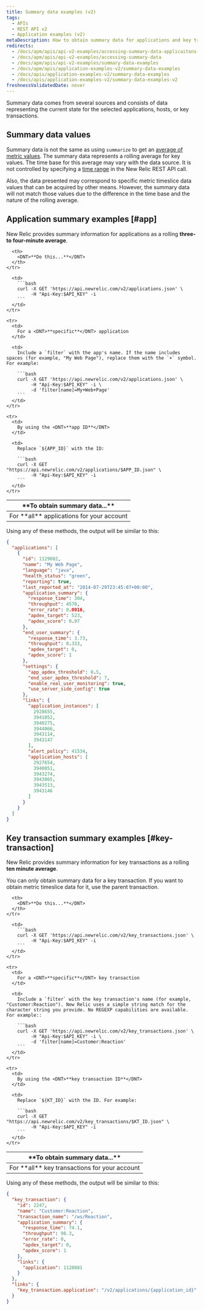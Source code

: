 ```yaml
---
title: Summary data examples (v2)
tags:
  - APIs
  - REST API v2
  - Application examples (v2)
metaDescription: How to obtain summary data for applications and key transactions by using New Relic's REST API v2.
redirects:
  - /docs/apm/apis/api-v2-examples/accessing-summary-data-applicaitons-servers-and-key-transactions
  - /docs/apm/apis/api-v2-examples/accessing-summary-data
  - /docs/apm/apis/api-v2-examples/summary-data-examples
  - /docs/apm/apis/application-examples-v2/summary-data-examples
  - /docs/apis/application-examples-v2/summary-data-examples
  - /docs/apis/application-examples-v2/summary-data-examples-v2
freshnessValidatedDate: never
---
```


Summary data comes from several sources and consists of data representing the current state for the selected applications, hosts, or key transactions.

## Summary data values

Summary data is not the same as using `summarize` to get an [average of metric values](/docs/apm/apis/requirements/calculating-average-metric-values-summarize). The summary data represents a rolling average for key values. The time base for this average may vary with the data source. It is not controlled by specifying a [time range](/docs/apm/apis/api-v2-examples/specifying-time-range-api-v2) in the New Relic REST API call.

Also, the data presented may correspond to specific metric timeslice data values that can be acquired by other means. However, the summary data will not match those values due to the difference in the time base and the nature of the rolling average.

## Application summary examples [#app]

New Relic provides summary information for applications as a rolling <DNT>**three- to four-minute average**</DNT>.

<table>
  <thead>
    <tr>
      <th width={200}>
        <DNT>**To obtain summary data...**</DNT>
      </th>

      <th>
        <DNT>**Do this...**</DNT>
      </th>
    </tr>
  </thead>

  <tbody>
    <tr>
      <td>
        For <DNT>**all**</DNT> applications for your account
      </td>

      <td>
        ```bash
        curl -X GET 'https://api.newrelic.com/v2/applications.json' \
             -H "Api-Key:$API_KEY" -i
        ```
      </td>
    </tr>

    <tr>
      <td>
        For a <DNT>**specific**</DNT> application
      </td>

      <td>
        Include a `filter` with the app's name. If the name includes spaces (for example, "My Web Page"), replace them with the `+` symbol. For example:

        ```bash
        curl -X GET 'https://api.newrelic.com/v2/applications.json' \
             -H "Api-Key:$API_KEY" -i \
             -d 'filter[name]=My+Web+Page'
        ```
      </td>
    </tr>

    <tr>
      <td>
        By using the <DNT>**app ID**</DNT>
      </td>

      <td>
        Replace `${APP_ID}` with the ID:

        ```bash
        curl -X GET "https://api.newrelic.com/v2/applications/$APP_ID.json" \
             -H "Api-Key:$API_KEY" -i
        ```
      </td>
    </tr>
  </tbody>
</table>

Using any of these methods, the output will be similar to this:

```json
{
  "applications": [
    {
      "id": 1129082,
      "name": "My Web Page",
      "language": "java",
      "health_status": "green",
      "reporting": true,
      "last_reported_at": "2014-07-29T23:45:07+00:00",
      "application_summary": {
        "response_time": 304,
        "throughput": 4570,
        "error_rate": 0.0016,
        "apdex_target": 523,
        "apdex_score": 0.97
      },
      "end_user_summary": {
        "response_time": 3.73,
        "throughput": 0.333,
        "apdex_target": 0,
        "apdex_score": 1
      },
      "settings": {
        "app_apdex_threshold": 0.5,
        "end_user_apdex_threshold": 7,
        "enable_real_user_monitoring": true,
        "use_server_side_config": true
      },
      "links": {
        "application_instances": [
          2928655,
          3941052,
          3940275,
          3944066,
          3943114,
          3943147
        ],
        "alert_policy": 41534,
        "application_hosts": [
          2927654,
          3940051,
          3943274,
          3943065,
          3943513,
          3943146
        ]
      }
    }
  ]
}
```

## Key transaction summary examples [#key-transaction]

New Relic provides summary information for key transactions as a rolling <DNT>**ten minute average**</DNT>.

<Callout variant="important">
  You can only obtain summary data for a key transaction. If you want to obtain metric timeslice data for it, use the parent transaction.
</Callout>

<table>
  <thead>
    <tr>
      <th width={200}>
        <DNT>**To obtain summary data...**</DNT>
      </th>

      <th>
        <DNT>**Do this...**</DNT>
      </th>
    </tr>
  </thead>

  <tbody>
    <tr>
      <td>
        For <DNT>**all**</DNT> key transactions for your account
      </td>

      <td>
        ```bash
        curl -X GET 'https://api.newrelic.com/v2/key_transactions.json' \
             -H "Api-Key:$API_KEY" -i
        ```
      </td>
    </tr>

    <tr>
      <td>
        For a <DNT>**specific**</DNT> key transaction
      </td>

      <td>
        Include a `filter` with the key transaction's name (for example, "Customer:Reaction"). New Relic uses a simple string match for the character string you provide. No REGEXP capabilities are available. For example::

        ```bash
        curl -X GET 'https://api.newrelic.com/v2/key_transactions.json' \
             -H "Api-Key:$API_KEY" -i \
             -d 'filter[name]=Customer:Reaction'
        ```
      </td>
    </tr>

    <tr>
      <td>
        By using the <DNT>**key transaction ID**</DNT>
      </td>

      <td>
        Replace `${KT_ID}` with the ID. For example:

        ```bash
        curl -X GET "https://api.newrelic.com/v2/key_transactions/$KT_ID.json" \
             -H "Api-Key:$API_KEY" -i
        ```
      </td>
    </tr>
  </tbody>
</table>

Using any of these methods, the output will be similar to this:

```json
{
  "key_transaction": {
    "id": 2247,
    "name": "Customer:Reaction",
    "transaction_name": "/ws/Reaction",
    "application_summary": {
      "response_time": 74.1,
      "throughput": 98.3,
      "error_rate": 0,
      "apdex_target": 0,
      "apdex_score": 1
    },
    "links": {
      "application": 1128081
    }
  },
  "links": {
    "key_transaction.application": "/v2/applications/{application_id}"
  }
}
```
